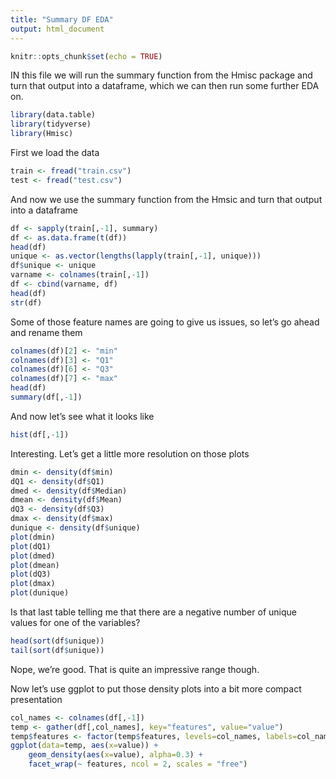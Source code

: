 ---
title: "Summary DF EDA"
output: html_document
---

```{r setup, include=FALSE}
knitr::opts_chunk$set(echo = TRUE)
```

IN this file we will run the summary function from the Hmisc package and turn that output into a dataframe, which we can then run some further EDA on.

```{r Load Packages}

library(data.table)
library(tidyverse)
library(Hmisc)

```

First we load the data

```{r Load Data}
train <- fread("train.csv")
test <- fread("test.csv")
```

And now we use the summary function from the Hmsic and turn that output into a dataframe

```{r Create the Dataframe}
df <- sapply(train[,-1], summary)
df <- as.data.frame(t(df))
head(df)
unique <- as.vector(lengths(lapply(train[,-1], unique)))
df$unique <- unique
varname <- colnames(train[,-1])
df <- cbind(varname, df)
head(df)
str(df)
```

Some of those feature names are going to give us issues, so let's go ahead and rename them


```{r Load Data}

colnames(df)[2] <- "min"
colnames(df)[3] <- "Q1"
colnames(df)[6] <- "Q3"
colnames(df)[7] <- "max"
head(df)
summary(df[,-1])

```

And now let's see what it looks like

```{r Load Data}
hist(df[,-1])
```

Interesting. Let's get a little more resolution on those plots
```{r Load Data}
dmin <- density(df$min)
dQ1 <- density(df$Q1)
dmed <- density(df$Median)
dmean <- density(df$Mean)
dQ3 <- density(df$Q3)
dmax <- density(df$max)
dunique <- density(df$unique)
plot(dmin)
plot(dQ1)
plot(dmed)
plot(dmean)
plot(dQ3)
plot(dmax)
plot(dunique)
```

Is that last table telling me that there are a negative number of unique values for one of the variables?
```{r Load Data}
head(sort(df$unique))
tail(sort(df$unique))
```

Nope, we're good. That is quite an impressive range though.

Now let's use ggplot to put those density plots into a bit more compact presentation

```{r Load Data}
col_names <- colnames(df[,-1])
temp <- gather(df[,col_names], key="features", value="value")
temp$features <- factor(temp$features, levels=col_names, labels=col_names)
ggplot(data=temp, aes(x=value)) + 
    geom_density(aes(x=value), alpha=0.3) +
    facet_wrap(~ features, ncol = 2, scales = "free")
```





